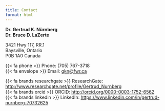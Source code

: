 ```yaml
---
title: Contact
format: html
---
```


__Dr. Gertrud K. Nürnberg__  
__Dr. Bruce D. LaZerte__

3421 Hwy 117, RR.1   
Baysville, Ontario   
P0B 1A0 Canada


{{< fa phone >}} Phone: (705) 767-3718  
{{< fa envelope >}} Email: <gkn@fwr.ca>

{{< fa brands researchgate >}} ResearchGate: <http://www.researchgate.net/profile/Gertrud_Nurnberg>  
{{< fa brands orcid >}} ORCID: <http://orcid.org/0000-0003-1752-6562>  
{{< fa brands linkedin >}} LinkedIn: <https://www.linkedin.com/in/gertrud-nurnberg-70732625>

